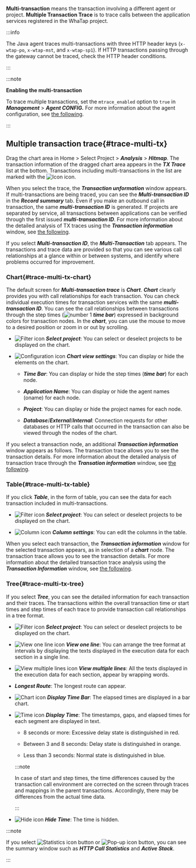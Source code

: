 **Multi-transaction** means the transaction involving a different agent or project. **Multiple Transaction Trace** is to trace calls between the application services registered in the WhaTap project. 

<InDoc product="java">

:::info

The Java agent traces multi-transactions with three HTTP header keys (`x-wtap-po`, `x-wtap-mst`, and `x-wtap-sp1`). If HTTP transactions passing through the gateway cannot be traced, check the HTTP header conditions.

:::

</InDoc>

:::note

**Enabling the multi-transaction**

To trace multiple transactions, set the `mtrace_enabled` option to `true` in **_Management_** > **_Agent CONFIG._** For more information about the agent configuration, see [the following](set-agent#set-agent-service).

:::

## Multiple transaction trace{#trace-multi-tx}

Drag the chart area in Home > Select Project > **_Analysis_** > **_Hitmap_**. The transaction information of the dragged chart area appears in the **_TX Trace_** list at the bottom. Transactions including multi-transactions in the list are marked with the ![Icon](/img/ic-s-mult-transation.svg) icon.

<ImgLang img='tx-trace-table.png' desc='mtrace_M' />

When you select the trace, the **_Transaction unformation_** window appears. If multi-transactions are being traced, you can see the **_Multi-transaction ID_** in the **_Record summary_** tab. Even if you make an outbound call in transaction, the same **_multi-transaction ID_** is generated. If projects are separated by service, all transactions between applications can be verified through the first issued **_multi-transaction ID_**. For more information about the detailed analysis of TX traces using the **_Transaction information_** window, see [the following](trs-profile#details).

<ImgLang img='tx-trace-dt-up.png' desc='Record summary' />

If you select **_Multi-transaction ID_**, the **_Multi-Transaction_** tab appears. The transactions and trace data are provided so that you can see various call relationships at a glance within or between systems, and identify where problems occurred for improvement.

### Chart{#trace-multi-tx-chart}

<ImgLang img='multi-tx-cht.png' desc='Chart' />

The default screen for **_Multi-transaction trace_** is **_Chart_**. **_Chart_** clearly provides you with call relationships for each transaction. You can check individual execution times for transaction services with the same **_multi-transaction ID_**. You can see the call relationships between transactions through the step times (![number 1](/img/number-01.png) **_time bar_**) expressed in background colors for transaction nodes. In the **_chart_**, you can use the mouse to move to a desired position or zoom in or out by scrolling.

- ![Filter icon](/img/ico-filter.svg) **_Select project_**: You can select or deselect projects to be displayed on the chart.

- ![Configuration icon](/img/ico-setting.svg) **_Chart view settings_**: You can display or hide the elements on the chart.

  - **_Time Bar_**: You can display or hide the step times (**_time bar_**) for each node.

  - **_Application Name_**: You can display or hide the agent names (oname) for each node.

  - **_Project_**: You can display or hide the project names for each node.

  - **_Database_**/**_External_**/**_Internal_**: Connection requests for other databases or HTTP calls that occurred in the transaction can also be viewed through the nodes of the chart.

If you select a transaction node, an additional **_Transaction information_** window appears as follows. The transaction trace allows you to see the transaction details. For more information about the detailed analysis of transaction trace through the **_Transation information_** window, see [the following](trs-profile#details).

<ImgLang img='multi-tx-additional-info.png' desc='Display Detail of Multi-transaction' />

### Table{#trace-multi-tx-table}

If you click **_Table_**, in the form of table, you can see the data for each transaction included in multi-transactions.

<ImgLang img='multi-tx-table-mode.png' desc='Multi-transaction table mode' />

- ![Filter icon](/img/ico-filter.svg) **_Select project_**: You can select or deselect projects to be displayed on the chart.

- ![Column icon](/img/ic-column.svg) **_Column settings_**: You can edit the columns in the table. 

When you select each transaction, the **_Transaction information_** window for the selected transaction appears, as in selection of a **_chart_** node. The transaction trace allows you to see the transaction details. For more information about the detailed transaction trace analysis using the **_Transaction Information_** window, see [the following](trs-profile#transaction-info).

### Tree{#trace-multi-tx-tree}

If you select **_Tree_**, you can see the detailed information for each transaction and their traces. The transactions within the overall transaction time or start times and step times of each trace to provide transaction call relationships in a tree format. 

<ImgLang img='multi-tx-tree-mode.png' desc='Multi-transaction tree mode' />

- ![Filter icon](/img/ico-filter.svg) **_Select project_**: You can select or deselect projects to be displayed on the chart.

- ![View one line icon](/img/ic-single-line.svg) **_View one line_**: You can arrange the tree format at intervals by displaying the texts displayed in the execution data for each section in a single line.

- ![View multiple lines icon](/img/ic-multi-line.svg) **_View multiple lines_**: All the texts displayed in the execution data for each section, appear by wrapping words.

- **_Longest Route_**: The longest route can appear.

- ![Chart icon](/img/ic-bar-chart.svg) **_Display Time Bar_**: The elapsed times are displayed in a bar chart.

- ![Time icon](/img/ic-custom-time.svg) **_Display Time_**: The timestamps, gaps, and elapsed times for each segment are displayed in text.

  - 8 seconds or more: <span class='etrs'>Excessive delay</span> state is distinguished in <span class='etrs'>red</span>.

  - Between 3 and 8 seconds: <span class='ov5ud10'>Delay</span> state is distinguished in <span class='ov5ud10'>orange</span>.

  - Less than 3 seconds: <span class='woer'>Normal</span> state is distinguished in <span class='woer'>blue</span>.

  :::note

  In case of start and step times, the time differences caused by the transaction call environment are corrected on the screen through traces and mappings in the parent transactions. Accordingly, there may be differences from the actual time data.

  :::

- ![Hide icon](/img/ic-eye-invisible.svg) **_Hide Time_**: The time is hidden.

:::note

If you select ![Statistics icon](/img/ic-static.svg) button or ![Pop-up icon](/img/ic-popup.svg) button, you can see the summary window such as **_HTTP Call Statistics_** and **_Active Stack_**.

:::
